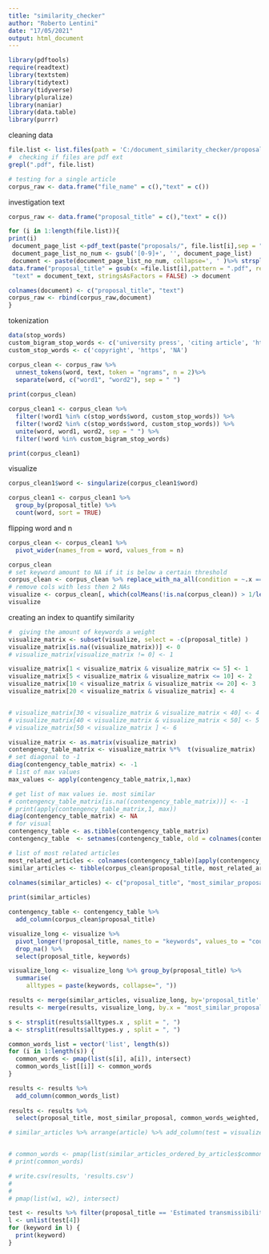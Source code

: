 ```yaml
---
title: "similarity_checker"
author: "Roberto Lentini"
date: "17/05/2021"
output: html_document
---
```



```r
library(pdftools)
require(readtext)
library(textstem)
library(tidytext)
library(tidyverse)
library(pluralize)
library(naniar)
library(data.table)
library(purrr)
```

cleaning data 

```r
file.list <- list.files(path = 'C:/document_similarity_checker/proposals')
#  checking if files are pdf ext
grepl(".pdf", file.list)

# testing for a single article
corpus_raw <- data.frame("file_name" = c(),"text" = c()) 
```

investigation text

```r
corpus_raw <- data.frame("proposal_title" = c(),"text" = c())

for (i in 1:length(file.list)){
print(i)
 document_page_list <-pdf_text(paste("proposals/", file.list[i],sep = "")) 
 document_page_list_no_num <- gsub('[0-9]+', '', document_page_list)
 document <- paste(document_page_list_no_num, collapse=', ' )%>% strsplit("\n")-> document_text
data.frame("proposal_title" = gsub(x =file.list[i],pattern = ".pdf", replacement = ""), 
 "text" = document_text, stringsAsFactors = FALSE) -> document

colnames(document) <- c("proposal_title", "text")
corpus_raw <- rbind(corpus_raw,document) 
}
```
tokenization 
```r
data(stop_words)
custom_bigram_stop_words <- c('university press', 'citing article', 'https www.tandfonline.com')
custom_stop_words <- c('copyright', 'https', 'NA')

corpus_clean <- corpus_raw %>%
  unnest_tokens(word, text, token = "ngrams", n = 2)%>%
  separate(word, c("word1", "word2"), sep = " ")
  
print(corpus_clean)

corpus_clean1 <- corpus_clean %>%
  filter(!word1 %in% c(stop_words$word, custom_stop_words)) %>%
  filter(!word2 %in% c(stop_words$word, custom_stop_words)) %>% 
  unite(word, word1, word2, sep = " ") %>%
  filter(!word %in% custom_bigram_stop_words)

print(corpus_clean1)
```
visualize
```r

corpus_clean1$word <- singularize(corpus_clean1$word)

corpus_clean1 <- corpus_clean1 %>%
  group_by(proposal_title) %>%
  count(word, sort = TRUE) 
```

flipping word and n
```r
corpus_clean <- corpus_clean1 %>%
  pivot_wider(names_from = word, values_from = n)

corpus_clean
# set keyword amount to NA if it is below a certain threshold
corpus_clean <- corpus_clean %>% replace_with_na_all(condition = ~.x == 1 )
# remove cols with less then 2 NAs 
visualize <- corpus_clean[, which(colMeans(!is.na(corpus_clean)) > 1/length(corpus_clean$proposal_title))]
visualize
```

creating an index to quantify similarity
```r
#  giving the amount of keywords a weight
visualize_matrix <- subset(visualize, select = -c(proposal_title) )
visualize_matrix[is.na((visualize_matrix))] <- 0
# visualize_matrix[visualize_matrix != 0] <- 1

visualize_matrix[1 < visualize_matrix & visualize_matrix <= 5] <- 1
visualize_matrix[5 < visualize_matrix & visualize_matrix <= 10] <- 2
visualize_matrix[10 < visualize_matrix & visualize_matrix <= 20] <- 3
visualize_matrix[20 < visualize_matrix & visualize_matrix] <- 4


# visualize_matrix[30 < visualize_matrix & visualize_matrix < 40] <- 4 
# visualize_matrix[40 < visualize_matrix & visualize_matrix < 50] <- 5 
# visualize_matrix[50 < visualize_matrix ] <- 6 

visualize_matrix <- as.matrix(visualize_matrix)
contengency_table_matrix <- visualize_matrix %*%  t(visualize_matrix)
# set diagonal to -1
diag(contengency_table_matrix) <- -1
# list of max values
max_values <- apply(contengency_table_matrix,1,max)

# get list of max values ie. most similar 
# contengency_table_matrix[is.na((contengency_table_matrix))] <- -1
# print(apply(contengency_table_matrix,1, max))
diag(contengency_table_matrix) <- NA
# for visual
contengency_table <- as.tibble(contengency_table_matrix)
contengency_table  <- setnames(contengency_table, old = colnames(contengency_table), corpus_clean$proposal_title)

# list of most related articles
most_related_articles <- colnames(contengency_table)[apply(contengency_table,1,which.max)]
similar_articles <- tibble(corpus_clean$proposal_title, most_related_articles, max_values)

colnames(similar_articles) <- c("proposal_title", "most_similar_proposal", "common_words_weighted")
   
print(similar_articles)

contengency_table <- contengency_table %>%
  add_column(corpus_clean$proposal_title)
```

```r
visualize_long <- visualize %>% 
  pivot_longer(!proposal_title, names_to = "keywords", values_to = "count") %>%
  drop_na() %>%
  select(proposal_title, keywords)

visualize_long <- visualize_long %>% group_by(proposal_title) %>%
  summarise(
     alltypes = paste(keywords, collapse=", "))

results <- merge(similar_articles, visualize_long, by='proposal_title' )
results <- merge(results, visualize_long, by.x = "most_similar_proposal", by.y = "proposal_title" )

s <- strsplit(results$alltypes.x , split = ", ")
a <- strsplit(results$alltypes.y , split = ", ")

common_words_list = vector('list', length(s))
for (i in 1:length(s)) {
  common_words <- pmap(list(s[i], a[i]), intersect)
  common_words_list[[i]] <- common_words
}

results <- results %>%
  add_column(common_words_list)
  
results <- results %>% 
  select(proposal_title, most_similar_proposal, common_words_weighted, common_words_list)

# similar_articles %>% arrange(article) %>% add_column(test = visualize_long$alltypes) %>% arrange(most_related_articles) %>% add_column(test2 = visualize_long$alltypes)


# common_words <- pmap(list(similar_articles_ordered_by_articles$common_words, similar_articles_ordered_by_most_similar_articles$common_words), intersect)
# print(common_words)

# write.csv(results, 'results.csv')
# 
# 
# pmap(list(w1, w2), intersect)


```

```r
test <- results %>% filter(proposal_title == 'Estimated transmissibility and impact of SARS-CoV-2')
l <- unlist(test[4])
for (keyword in l) {
  print(keyword)
}
```